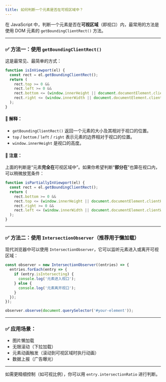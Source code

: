 ```yaml
---
title: 如何判断一个元素是否在可视区域中？
---
```


在 JavaScript 中，判断一个元素是否在**可视区域**（即视口）内，最常用的方法是使用 DOM 元素的 `getBoundingClientRect()` 方法。

---

### ✅ 方法一：使用 `getBoundingClientRect()`

这是最常见、最简单的方式：

```javascript
function isInViewport(el) {
  const rect = el.getBoundingClientRect();
  return (
    rect.top >= 0 &&
    rect.left >= 0 &&
    rect.bottom <= (window.innerHeight || document.documentElement.clientHeight) &&
    rect.right <= (window.innerWidth || document.documentElement.clientWidth)
  );
}
```

#### 📌 解释：

* `getBoundingClientRect()` 返回一个元素的大小及其相对于视口的位置。
* `top` / `bottom` / `left` / `right` 表示元素的边界相对于视口的位置。
* `window.innerHeight` 是视口的高度。

#### 👀 注意：

上面的判断是“元素**完全在**可视区域中”。如果你希望判断“**部分在**”也算在视口内，可以稍微放宽条件：

```javascript
function isPartiallyInViewport(el) {
  const rect = el.getBoundingClientRect();
  return (
    rect.bottom >= 0 &&
    rect.top <= (window.innerHeight || document.documentElement.clientHeight) &&
    rect.right >= 0 &&
    rect.left <= (window.innerWidth || document.documentElement.clientWidth)
  );
}
```

---

### ✅ 方法二：使用 `IntersectionObserver`（推荐用于懒加载）

现代浏览器中可以使用 `IntersectionObserver`，它可以监听元素进入或离开可视区域：

```javascript
const observer = new IntersectionObserver((entries) => {
  entries.forEach(entry => {
    if (entry.isIntersecting) {
      console.log('元素进入视口');
    } else {
      console.log('元素离开视口');
    }
  });
});

observer.observe(document.querySelector('#your-element'));
```

---

### ✅ 应用场景：

* 图片懒加载
* 无限滚动（下拉加载）
* 元素动画触发（滚动到可视区域时执行动画）
* 数据上报（广告曝光）

---

如需更精细控制（如可视比例），你可以用 `entry.intersectionRatio` 进行判断。

